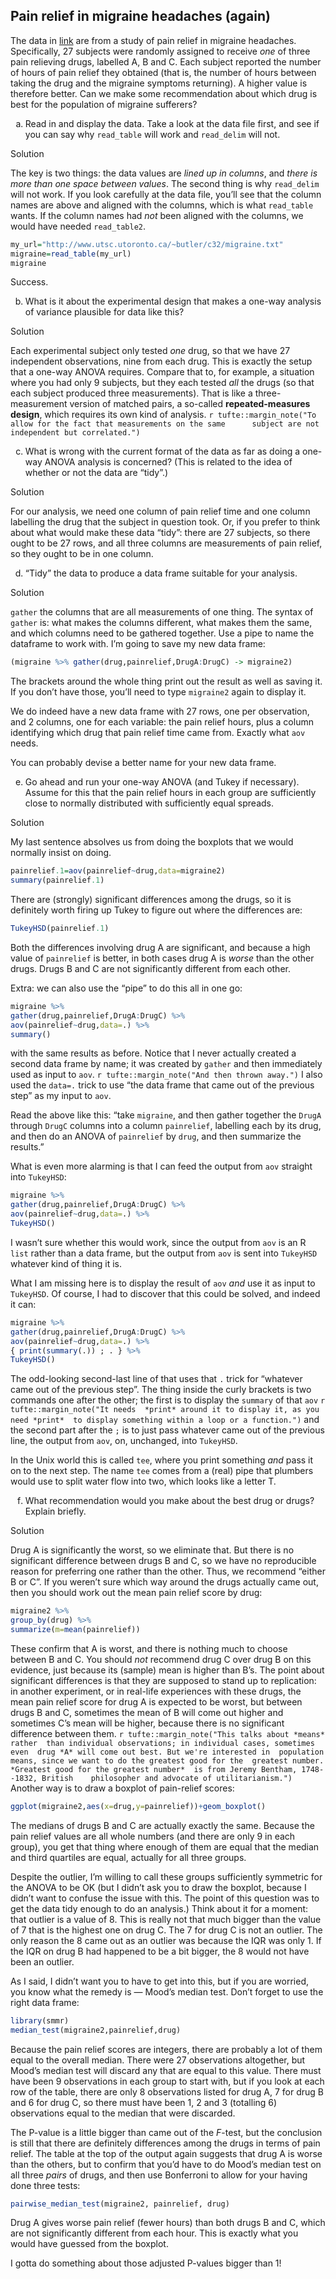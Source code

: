 ##  Pain relief in migraine headaches (again)


 The data in
[link](http://www.utsc.utoronto.ca/~butler/c32/migraine.txt) are from a
study of pain relief in migraine headaches. Specifically, 27 subjects
were randomly assigned to receive *one* of three pain relieving
drugs, labelled A, B and C. Each subject reported the number of hours
of pain relief they obtained (that is, the number of hours between
taking the drug and the migraine symptoms returning). A higher value
is therefore better. Can we make some recommendation about which drug
is best for the population of migraine sufferers?



(a) Read in and display the data. Take a look at the data
file first, and see if you can say why `read_table` will
work and `read_delim` will not.


Solution


The key is two things: the data values are *lined up in        columns*, and 
*there is more than one space between  values*. 
The second thing is why `read_delim` will not
work. If you look carefully at the data file, you'll see that
the column names are above and aligned with the columns, which
is what `read_table` wants. If the column names had
*not* been aligned with the columns, we would have needed
`read_table2`. 
```r
my_url="http://www.utsc.utoronto.ca/~butler/c32/migraine.txt"
migraine=read_table(my_url)
migraine
```

 

Success.



(b) What is it about the experimental design that makes a one-way
analysis of variance plausible for data like this?


Solution


Each experimental subject only tested *one* drug, so that
we have 27 independent observations, nine from each drug. This
is exactly the setup that a one-way ANOVA requires. 
Compare that to, for example, a situation where you had only 9
subjects, but they each tested *all* the drugs (so that
each subject produced three measurements). That is like a
three-measurement version of matched pairs, a so-called
**repeated-measures design**, which requires its own kind
of analysis.
`r tufte::margin_note("To allow for the fact that measurements on the same      subject are not independent but correlated.")` 



(c) What is wrong with the current format of the data as far as
doing a one-way ANOVA analysis is concerned? (This is related to the
idea of whether or not the data are "tidy".)


Solution


For our analysis, we need one column of pain relief time and one
column labelling the drug that the subject in question took. 
Or, if you prefer to think about what would make these data
"tidy": there are 27 subjects, so there ought to be 27 rows,
and all three columns are measurements of pain relief, so they
ought to be in one column.



(d) "Tidy" the data to produce a data frame suitable for your
analysis. 


Solution


`gather` the columns that are all measurements of one
thing.
The syntax of `gather` is: what
makes the columns different, what makes them the same, and which
columns need to be gathered together. Use a pipe to name the
dataframe to work with. I'm going to save my new data frame:
```r
(migraine %>% gather(drug,painrelief,DrugA:DrugC) -> migraine2)
```

 

The brackets around the whole thing print out the result as well as
saving it. If you don't have those, you'll need to type
`migraine2` again to display it.

We do indeed have a new data frame with 27 rows, one per observation,
and 2 columns, one for each variable: the pain relief hours, plus a
column identifying which drug that pain relief time came from. Exactly
what `aov` needs.

You can probably devise a better name for your new data frame.



(e) Go ahead and run your one-way ANOVA (and Tukey if
necessary). Assume for this that the pain relief hours in each group
are sufficiently close to normally distributed with sufficiently
equal spreads.


Solution


My last sentence absolves us from doing the boxplots that we
would normally insist on doing. 
```r
painrelief.1=aov(painrelief~drug,data=migraine2)
summary(painrelief.1)
```

 

There are (strongly) significant differences among the drugs, so it is
definitely worth firing up Tukey to figure out where the differences are:

```r
TukeyHSD(painrelief.1)  
```

 

Both the differences involving drug A are significant, and because a
high value of `painrelief` is better, in both cases drug A is
*worse* than the other drugs. Drugs B and C are not significantly
different from each other.

Extra: we can also use the "pipe" to do this all in one go:

```r
migraine %>%
gather(drug,painrelief,DrugA:DrugC) %>%
aov(painrelief~drug,data=.) %>%
summary()
```

 

with the same results as before. Notice that I never actually created
a second data frame by name; it was created by `gather` and
then immediately used as input to `aov`.
`r tufte::margin_note("And then thrown away.")` 
I also used the
`data=.` trick to use "the data frame that came out of the previous step" as my input to `aov`.

Read the above like this: "take `migraine`, and then gather together the `DrugA` through `DrugC` columns into a column `painrelief`, labelling each by its drug, and then do an ANOVA of `painrelief` by `drug`, and then summarize the results."

What is even more alarming is that I can feed the output from
`aov` straight into `TukeyHSD`:

```r
migraine %>%
gather(drug,painrelief,DrugA:DrugC) %>%
aov(painrelief~drug,data=.) %>%
TukeyHSD()
```

 

I wasn't sure whether this would work, since the output from
`aov` is an R `list` rather than a data frame, but the
output from `aov` is sent into `TukeyHSD` whatever
kind of thing it is.

What I am missing here is to display the result of `aov`
*and* use it as input to `TukeyHSD`. Of course, I had to
discover that this could be solved, and indeed it can:

```r
migraine %>%
gather(drug,painrelief,DrugA:DrugC) %>%
aov(painrelief~drug,data=.) %>%
{ print(summary(.)) ; . } %>%
TukeyHSD()
```

 

The odd-looking second-last line of that uses that `.` trick
for "whatever came out of the previous step". The thing inside the
curly brackets is two commands one after the other; the first is to
display the `summary` of that `aov`
`r tufte::margin_note("It needs  *print* around it to display it, as you need *print*  to display something within a loop or a function.")` 
and the second
part after the `;` is to just pass whatever came out of the
previous line, the output from `aov`, on, unchanged, into
`TukeyHSD`. 

In the Unix world this is called `tee`,
where you print something *and* pass it on to the next step. The
name `tee` comes from a (real) pipe that plumbers would use to
split water flow into two, which looks like a letter T.



(f) What recommendation would you make about the best drug or
drugs? Explain briefly.


Solution


Drug A is significantly the worst, so we eliminate that. But
there is no significant difference between drugs B and C, so we
have no reproducible reason for preferring one rather than the
other. Thus, we recommend "either B or C". 
If you weren't sure which way around the drugs actually came
out, then you should work out the mean pain relief score by
drug:

```r
migraine2 %>%
group_by(drug) %>%
summarize(m=mean(painrelief))
```

 
These confirm that A is worst, and there is nothing much to choose
between B and C.
You should *not* recommend drug C over drug B on this evidence,
just because its (sample) mean is higher than B's. The point about significant
differences is that they are supposed to stand up to replication: in
another experiment, or in real-life experiences with these drugs, the
mean pain relief score for drug A is expected to be worst, but between
drugs B and C, sometimes the mean of B will come out higher and
sometimes C's mean will be higher, because there is no significant
difference between them.
`r tufte::margin_note("This talks about *means* rather  than individual observations; in individual cases, sometimes even  drug *A* will come out best. But we're interested in  population means, since we want to do the greatest good for the  greatest number. *Greatest good for the greatest number*  is from Jeremy Bentham, 1748--1832, British    philosopher and advocate of utilitarianism.")`
Another way is to draw a boxplot of pain-relief scores:

```r
ggplot(migraine2,aes(x=drug,y=painrelief))+geom_boxplot()
```

 

The medians of drugs B and C are actually exactly the same. Because
the pain relief values are all whole numbers (and there are only 9 in
each group), you get that thing where enough of them are equal that
the median and third quartiles are equal, actually for all three
groups. 

Despite the outlier, I'm willing to call these groups sufficiently
symmetric for the ANOVA to be OK (but I didn't ask you to draw the
boxplot, because I didn't want to confuse the issue with this. The
point of this question was to get the data tidy enough to do an
analysis.) Think about it for a moment: that outlier is a value of 8.
This is really not that much bigger than the value of 7 that is the
highest one on drug C. The 7 for drug C is not an outlier. The only
reason the 8 came out as an outlier was because the IQR was only 1. If
the IQR on drug B had happened to be a bit bigger, the 8 would not
have been an outlier. 

As I said, I didn't want you to have to get into this, but if you are
worried, you know what the remedy is --- Mood's median test. Don't
forget to use the right data frame:

```r
library(smmr)
median_test(migraine2,painrelief,drug)
```

 

Because the pain relief scores are integers, there are probably a lot
of them equal to the overall median. There were 27 observations
altogether, but Mood's median test will discard any that are equal to
this value. There must have been 9 observations in each group to start
with, but if you look at each row of the table, there are only 8
observations listed for drug A, 7 for drug B and 6 for drug C, so
there must have been 1, 2 and 3 (totalling 6) observations equal to
the median that were discarded.

The P-value is a little bigger than came out of the $F$-test, but the
conclusion is still that there are definitely differences among the
drugs in terms of pain relief. The table at the top of the output
again suggests that drug A is worse than the others, but to confirm
that you'd have to do Mood's median test on all three *pairs* of
drugs, and then use Bonferroni to allow for your having done three tests:

```r
pairwise_median_test(migraine2, painrelief, drug)
```

 

Drug A gives worse pain relief (fewer hours) than both drugs B and C,
which are not significantly different from each hour. This is exactly
what you would have guessed from the boxplot.

I gotta do something about those adjusted P-values bigger than 1!




